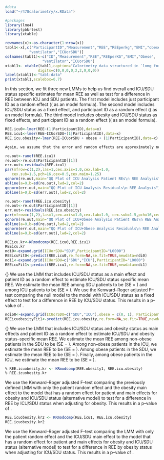 

```r
#data
load("~/470calorimetry/x.RData")
```

```r
#packages
library(lme4)
library(pbkrtest)
library(xtable)
```

```r
rownames(x)<-as.character(1:nrow(x))
tabl1<-x[,c("ParticipantID","Measurement","REE","REEperkg","BMI","obese",
           "ventilator","ICUorSDU")]
colnames(tabl1)<-c("ID","Measurement","REE","REEperKG","BMI","Obese",
                 "Ventilator","ICUorSDU")
xtabl1<- xtable(tabl1,caption="Calorimetry data structured in `long format' for mixed model analysis.",
               digits=c(0,0,0,0,2,2,0,0,0))
label(xtabl1)<-"tabl:data"
print(xtabl1,scalebox=0.7)
```


\subsection{Location (ICU/SDU) Analysis}

\subsubsection{Resting Energy Expenditure (REE)}

In this section, we fit three new LMMs to help us find overall and ICU/SDU status specific estimates for mean REE as well as test for a difference in REE between ICU and SDU patients. The first model includes just participant ID as a random effect ((\texttt{REE$\sim$(1|ParticipantID)} as an \texttt{R}
model formula). The second model includes ICU/SDU status as a fixed effect, and participant ID as a random effect ((\texttt{REE$\sim$ICUorSDU+(1|ParticipantID)} as an \texttt{R}
model formula). The third model includes obesity and ICU/SDU status as fixed effects, and participant ID as a random effect ((\texttt{REE$\sim$obese+ICUorSDU(1|ParticipantID)} as an \texttt{R}
model formula).

```r
REE.icu0<-lmer(REE~(1|ParticipantID),data=x)
REE.icu1<-lmer(REE~ICUorSDU+(1|ParticipantID),data=x)
REE.icu.obesity<-lmer(REE~ICUorSDU + obese + (1|ParticipantID),data=x)
```


```r
Again, we assume that the error and random effects are approximately normally distributed, and we will use Q--Q plots to check for violations.
```


```r
re.out<-ranef(REE.icu1)
re.out<-re.out$ParticipantID[[1]]
err.out<-residuals(REE.icu1)
par(mfrow=c(1,2),las=1,cex.axis=1.0,cex.lab=1.0,
   cex.sub=1.5,pch=16,cex=0.5,cex.main=1.25)
qqnorm(re.out,main="QQ Plot of ICU Analysis Patient REs\n REE Analysis")
abline(a=0,b=sd(re.out),lwd=2,col=2)
qqnorm(err.out,main="QQ Plot of ICU Analysis Residuals\n REE Analysis")
abline(a=0,b=sd(err.out),lwd=2,col=2)

re.out<-ranef(REE.icu.obesity)
re.out<-re.out$ParticipantID[[1]]
err.out<-residuals(REE.icu.obesity)
par(mfrow=c(1,2),las=1,cex.axis=1.0,cex.lab=1.0, cex.sub=1.5,pch=16,cex=0.5,cex.main=1.25)
qqnorm(re.out,main="QQ Plot of ICU+Obese Analysis Patient REs\n REE Analysis")
abline(a=0,b=sd(re.out),lwd=2,col=2)
qqnorm(err.out,main="QQ Plot of ICU+Obese Analysis Residuals\n REE Analysis")
abline(a=0,b=sd(err.out),lwd=2,col=2)

REEicu.kr<-KRmodcomp(REE.icu0,REE.icu1)
REEicu.kr
ndi0<-expand.grid(ICUorSDU="SDU",ParticipantID="L0000")
REEicuFit0<-predict(REE.icu0,re.form=NA,se.fit=TRUE,newdata=ndi0)
ndi1<-expand.grid(ICUorSDU=c("SDU","ICU"),ParticipantID="L0000")
REEicuFit1<-predict(REE.icu1,re.form=NA,se.fit=TRUE,newdata=ndi1)
```

{\textbf{Findings: REE by ICU/SDU Status.}}  We use the LMM that includes
ICU/SDU status as a main effect and patient ID as a random effect to estimate
ICU/SDU status specific mean REE.  We estimate the mean REE among SDU
patients to be \rinline{round(REEicuFit1$fit[1],2)} (SE =
\rinline{round(REEicuFit1$se.fit[1],2)}) and among ICU patients
to be \rinline{round(REEicuFit1$fit[2],2)} (SE =
\rinline{round(REEicuFit1$se.fit[2],2)}).  We use the
Kenward--Roger adjusted F--test comparing the null model to the model with ICU/SDU status as a fixed effect to test for a difference in REE by ICU/SDU status.  This results in a p--value of
\rinline{REEicu.kr$stats$p.value}.


```r
ndio0<-expand.grid(ICUorSDU=c("SDU","ICU"),obese = c(0, 1), ParticipantID="L0000")
REEicuobesityFit1<-predict(REE.icu.obesity,re.form=NA,se.fit=TRUE,newdata=ndio0)
```

{\textbf{Findings: REE by ICU/SDU and Obesity Status.}}  We use the LMM that includes ICU/SDU status and obesity status as main effects and patient ID as a random effect to estimate ICU/SDU and obesity status--specific mean REE.  We estimate the mean REE among non--obese patients in the SDU to be \rinline{round(REEicuobesityFit1$fit[1],2)} (SE = \rinline{round(REEicuobesityFit1$se.fit[1],2)}). Among non--obese patients in the ICU, we estimate the mean REE to be \rinline{round(REEicuobesityFit1$fit[2],2)} (SE = \rinline{round(REEicuobesityFit1$se.fit[2],2)}). Among obese patients in the SDU, we estimate the mean REE to be \rinline{round(REEicuobesityFit1$fit[3],2)} (SE = \rinline{round(REEicuobesityFit1$se.fit[3],2)}). Finally, among obese patients in the ICU, we estimate the mean REE to be \rinline{round(REEicuobesityFit1$fit[4],2)} (SE = \rinline{round(REEicuobesityFit1$se.fit[4],2)}).

```r
% REE.icuobesity.kr <- KRmodcomp(REE.obesity1, REE.icu.obesity)
% REE.icuobesity.kr
```



We use the Kenward--Roger adjusted F--test comparing the previously defined LMM with only the patient random effect and the obesity main effect to the model that has a random effect for patient and main effects for obesity and ICU/SDU status (alternative model) to test for a difference in REE by ICU/SDU status when adjusting for obesity.  This results in a p--value of
\rinline{REE.icuobesity.kr$stats$p.value}.


```r
REE.icuobesity.kr2 <- KRmodcomp(REE.icu1, REE.icu.obesity)
REE.icuobesity.kr2
```



We use the Kenward--Roger adjusted F--test comparing the LMM with only the patient random effect and the ICU/SDU main effect to the model that has a random effect for patient and main effects for obesity and ICU/SDU status (alternative model) to test for a difference in REE by obesity status when adjusting for ICU/SDU status.  This results in a p--value of
\rinline{REE.icuobesity.kr2$stats$p.value}.


